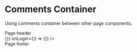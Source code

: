 
<Meta title="Examples/Comments/View" />

# Comments Container

Using comments container between other page components.

<Canvas>
  <Story name="Between other components">
    <div className="py-3 bg-yellow-100">
      Page header
    </div>
    <CommentsContainer
      className="max-h-64"
      comments={RandomCommentsList(50).sort(commentsTimestampComparator)}
      authenticated={true}
      onSubmit={() => {}}
      onLogin={() => {}}
    />
    <div className="py-3 bg-yellow-100">
      Page footer
    </div>
  </Story>
</Canvas>